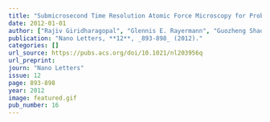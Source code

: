 ```yaml
---
title: "Submicrosecond Time Resolution Atomic Force Microscopy for Probing Nanoscale Dynamics"
date: 2012-01-01
author: ["Rajiv Giridharagopal", "Glennis E. Rayermann", "Guozheng Shao", "David T. Moore", "Obadiah G. Reid", "Andreas F. Tillack", "David. J. Masiello", "David S. Ginger"]
publication: "Nano Letters, **12**, _893-898_ (2012)."
categories: []
url_source: https://pubs.acs.org/doi/10.1021/nl203956q
url_preprint: 
journ: "Nano Letters"
issue: 12
page: 893-898
year: 2012
image: featured.gif
pub_number: 16
---
```

